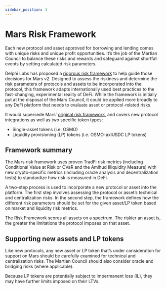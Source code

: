 ```yaml
---
sidebar_position: 3
---
```


# Mars Risk Framework

Each new protocol and asset approved for borrowing and lending comes with unique risks and unique profit opportunities. It’s the job of the Martian Council to balance these risks and rewards and safeguard against shortfall events by setting calculated risk parameters.

Delphi Labs has proposed a [rigorous risk framework](https://github.com/mars-protocol/mips/blob/main/Mars-Risk-Framework.md) to help guide those decisions for Mars v2. Designed to assess the riskiness and determine the risk parameters of protocols and assets to be incorporated into the protocol, this framework adapts internationally used best practices to the fast-changing, experimental reality of DeFi. While the framework is initially put at the disposal of the Mars Council, it could be applied more broadly to any DeFi platform that needs to evaluate asset or protocol-related risks.

It would supersede Mars’ [original risk framework](https://mars-protocol.medium.com/introducing-mars-protocols-risk-framework-1a452b49ad33), and covers new protocol integrations as well as two specific token types:

- Single-asset tokens (i.e. OSMO) 
- Liquidity provisioning (LP) tokens (i.e. OSMO-axlUSDC LP tokens)

## Framework summary

The Mars risk framework uses proven TradFi risk metrics (including Conditional Value at Risk or CVaR and the Amihud Illiquidity Measure) with new crypto-specific metrics (including oracle analysis and decentralization tests) to standardize how risk is measured in DeFi.

A two-step process is used to incorporate a new protocol or asset into the platform. The first step involves assessing the protocol or asset’s technical and centralization risks. In the second step, the framework defines how the different risk parameters should be set for the given asset/LP token based on market and liquidity risk metrics.

The Risk Framework scores all assets on a spectrum. The riskier an asset is, the greater the limitations the protocol imposes on that asset. 

## Supporting new assets and LP tokens

Like new protocols, any new asset or LP token that’s under consideration for support on Mars should be carefully examined for technical and centralization risks. The Martian Council should also consider oracle and bridging risks (where applicable).

Because LP tokens are potentially subject to impermanent loss (IL), they may have further limits imposed on their LTVs.


